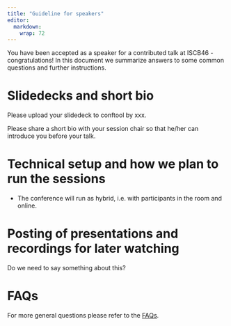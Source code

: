 ```yaml
---
title: "Guideline for speakers"
editor: 
  markdown: 
    wrap: 72
---
```


You have been accepted as a speaker for a contributed talk at ISCB46 - congratulations! In this document we summarize answers to some common questions and further instructions. 

# Slidedecks and short bio

Please upload your slidedeck to conftool by xxx.

Please share a short bio with your session chair so that he/her can introduce you before your talk.

# Technical setup and how we plan to run the sessions

- The conference will run as hybrid, i.e. with participants in the room and online.

# Posting of presentations and recordings for later watching

Do we need to say something about this?

# FAQs

For more general questions please refer to the [FAQs](faq.html).
